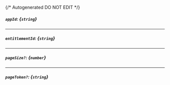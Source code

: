 {/* Autogenerated DO NOT EDIT  */}
##### `appId`: *{`string`}*

---
##### `entitlementId`: *{`string`}*

---
##### `pageSize?`: *{`number`}*

---
##### `pageToken?`: *{`string`}*



